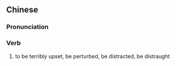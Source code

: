 {{also|心烦意乱}}
==Chinese==
{{zh-forms|s=心烦意乱}}

===Pronunciation===
{{zh-pron
|m=xīnfányìluàn
|cat=v
}}

===Verb===
{{zh-verb}}

# to be terribly upset, be perturbed, be distracted, be distraught